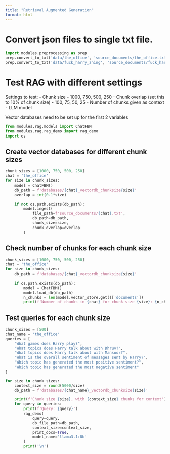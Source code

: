 ```yaml
---
title: "Retrieval Augmented Generation"
format: html
---
```


# Convert json files to single txt file.

```python
import modules.preprocessing as prep
prep.convert_to_txt('data/the_office', 'source_documents/the_office.txt')
prep.convert_to_txt('data/fuck_harry_zhing', 'source_documents/fuck_harry_zhing.txt')
```

# Test RAG with different settings

Settings to test:
- Chunk size
    - 1000, 750, 500, 250
- Chunk overlap (set this to 10% of chunk size)
    - 100, 75, 50, 25
- Number of chunks given as context
- LLM model

Vector databases need to be set up for the first 2 variables

```python
from modules.rag.models import ChatFBM
from modules.rag.rag_demo import rag_demo
import os
```

## Create vector databases for different chunk sizes

```python
chunk_sizes = [1000, 750, 500, 250]
chat = 'the_office'
for size in chunk_sizes:
    model = ChatFBM()
    db_path = f'databases/{chat}_vectordb_chunksize{size}'
    overlap = int(0.1*size)
    
    if not os.path.exists(db_path):
        model.ingest(
            file_path=f'source_documents/{chat}.txt',
            db_path=db_path,
            chunk_size=size,
            chunk_overlap=overlap
        )
```

## Check number of chunks for each chunk size

```python
chunk_sizes = [1000, 750, 500, 250]
chat = 'the_office'
for size in chunk_sizes:
    db_path = f'databases/{chat}_vectordb_chunksize{size}'
    
    if os.path.exists(db_path):
        model = ChatFBM()
        model.load_db(db_path)
        n_chunks = len(model.vector_store.get()['documents'])
        print(f'Number of chunks in {chat} for chunk size {size}: {n_chunks}')
```

## Test queries for each chunk size

```python
chunk_sizes = [500]
chat_name = 'the_office'
queries = [
    "What games does Harry play?",
    "What topics does Harry talk about with Dhruv?",
    "What topics does Harry talk about with Mansoor?",
    "What is the overall sentiment of messages sent by Harry?",
    "Which topic has generated the most positive sentiment?",
    "Which topic has generated the most negative sentiment"
]

for size in chunk_sizes:
    context_size = round(5000/size)
    db_path = f'databases/{chat_name}_vectordb_chunksize{size}'

    print(f'Chunk size {size}, with {context_size} chunks for context')
    for query in queries:
        print(f'Query: {query}')
        rag_demo(
            query=query,
            db_file_path=db_path,
            context_size=context_size,
            print_docs=True,
            model_name='llama3.1:8b'
        )
        print('\n')
```